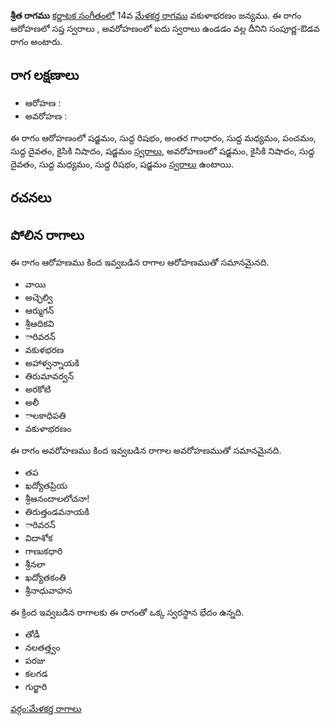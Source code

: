{{Infobox ragam
	| name          	= శ్రీత
	| synonym	    	= 
	| mela          	= 
	| chakra        	= 
	| janaka        	= 
	| type          	= సంపూర్ణ-ఔడవ
	| arohanam      	= {{svaraC|S|R1|G3|M1|P|D1|N2|S'}} 
	| avarohanam    	= {{svaraC|S'|N2|D1|M1|R1|S}}
	| jeeva         	=
	| chhaya        	=
	| nyasa         	=
	| vishesha      	= 
	| equivalent  		= 
}}
{{కర్ణాటక సంగీత రాగాలు}}
'''శ్రీత రాగము''' [[కర్ణాటక సంగీతం]]లో 14వ [[మేళకర్త రాగము]] వకుళాభరణం జన్యము.  ఈ రాగం ఆరోహణలో సప్త స్వరాలు , అవరోహణంలో ఐదు స్వరాలు ఉండడం వల్ల దీనిని సంపూర్ణ-ఔడవ రాగం అంటారు.


==రాగ లక్షణాలు==


* ఆరోహణ : {{svaraC|S|R1|G3|M1|P|D1|N2|S'}} 
* అవరోహణ : {{svaraC|S'|N2|D1|M1|R1|S}}

ఈ రాగం ఆరోహణంలో షడ్జమం, సుద్ద రిషభం, అంతర గాంధారం, సుద్ద మధ్యమం, పంచమం, సుద్ద దైవతం, కైసికి నిషాదం, షడ్జమం [[స్వరాలు]], అవరోహణంలో షడ్జమం, కైసికి నిషాదం, సుద్ద దైవతం, సుద్ద మధ్యమం, సుద్ద రిషభం, షడ్జమం [[స్వరాలు]] ఉంటాయి.

==రచనలు==



==పోలిన రాగాలు==
ఈ రాగం ఆరోహణము కింద ఇవ్వబడిన రాగాల ఆరోహణముతో సమానమైనది.
* వాయి
* అచ్ఛెల్వి
* ఆర్ముగన్
* శ్రీఆదికవి
* ారివరన్
* వకుళభరణ
* అహాళ్వన్నాయకి
* తిరుమావర్వన్
* అరకోటి
* అలీ
* ాలకాధిపతి
* వకుళాభరణం

ఈ రాగం అవరోహణము కింద ఇవ్వబడిన రాగాల అవరోహణముతో సమానమైనది.
* తప
* ఖద్యోతప్రియ
* శ్రీఆనందాలలోచనా!
* తిరుత్తండవనాయకి
* ారివరన్
* విదాశోక
* గాణుకధారి
* శ్రీనలా
* ఖద్యోతకంతి
* శ్రీనాధువాహన

ఈ క్రింద ఇవ్వబడిన రాగాలకు ఈ రాగంతో ఒక్క స్వరస్థాన భేదం ఉన్నది.
* తోడీ
* నలతత్త్వం
* పరజు
* కలగడ
* గుర్జారి



[[వర్గం:మేళకర్త రాగాలు]]